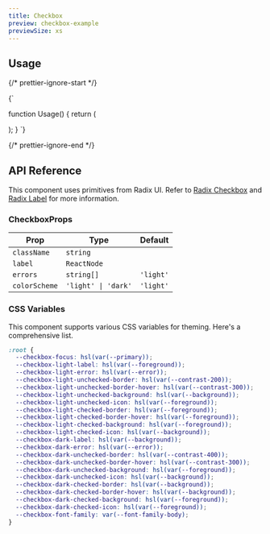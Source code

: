 ```yaml
---
title: Checkbox
preview: checkbox-example
previewSize: xs
---
```


## Usage

{/* prettier-ignore-start */}

<CodeBlock lang="ts">{`

function Usage() {
    return (
        <div className="flex h-screen flex-col justify-center gap-4 p-10">
            <Checkbox label="Checkbox" />
        <div/>
    );
}
`}
</CodeBlock>

{/* prettier-ignore-end */}

## API Reference

This component uses primitives from Radix UI. Refer to [Radix Checkbox](https://www.radix-ui.com/primitives/docs/components/checkbox) and [Radix Label](https://www.radix-ui.com/primitives/docs/components/checkbox) for more information.

### CheckboxProps

| Prop          | Type                | Default   |
| ------------- | ------------------- | --------- |
| `className`   | `string`            |           |
| `label`       | `ReactNode`         |           |
| `errors`      | `string[]`          | `'light'` |
| `colorScheme` | `'light' \| 'dark'` | `'light'` |

### CSS Variables

This component supports various CSS variables for theming. Here's a comprehensive list.

```css
:root {
  --checkbox-focus: hsl(var(--primary));
  --checkbox-light-label: hsl(var(--foreground));
  --checkbox-light-error: hsl(var(--error));
  --checkbox-light-unchecked-border: hsl(var(--contrast-200));
  --checkbox-light-unchecked-border-hover: hsl(var(--contrast-300));
  --checkbox-light-unchecked-background: hsl(var(--background));
  --checkbox-light-unchecked-icon: hsl(var(--foreground));
  --checkbox-light-checked-border: hsl(var(--foreground));
  --checkbox-light-checked-border-hover: hsl(var(--foreground));
  --checkbox-light-checked-background: hsl(var(--foreground));
  --checkbox-light-checked-icon: hsl(var(--background));
  --checkbox-dark-label: hsl(var(--background));
  --checkbox-dark-error: hsl(var(--error));
  --checkbox-dark-unchecked-border: hsl(var(--contrast-400));
  --checkbox-dark-unchecked-border-hover: hsl(var(--contrast-300));
  --checkbox-dark-unchecked-background: hsl(var(--foreground));
  --checkbox-dark-unchecked-icon: hsl(var(--background));
  --checkbox-dark-checked-border: hsl(var(--background));
  --checkbox-dark-checked-border-hover: hsl(var(--background));
  --checkbox-dark-checked-background: hsl(var(--foreground));
  --checkbox-dark-checked-icon: hsl(var(--foreground));
  --checkbox-font-family: var(--font-family-body);
}
```

